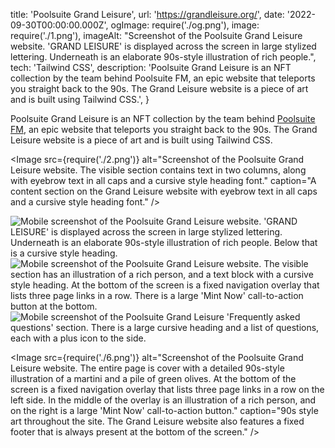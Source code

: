   title: 'Poolsuite Grand Leisure',
  url: 'https://grandleisure.org/',
  date: '2022-09-30T00:00:00.000Z',
  ogImage: require('./og.png'),
  image: require('./1.png'),
  imageAlt: "Screenshot of the Poolsuite Grand Leisure website. 'GRAND LEISURE' is displayed across the screen in large stylized lettering. Underneath is an elaborate 90s-style illustration of rich people.",
  tech: 'Tailwind CSS',
  description: 'Poolsuite Grand Leisure is an NFT collection by the team behind Poolsuite FM, an epic website that teleports you straight back to the 90s. The Grand Leisure website is a piece of art and is built using Tailwind CSS.',
}

<Intro title="A beautifully nostalgic NFT collection from Poolsuite FM.">

Poolsuite Grand Leisure is an NFT collection by the team behind [Poolsuite FM](https://poolsuite.net/), an epic website that teleports you straight back to the 90s. The Grand Leisure website is a piece of art and is built using Tailwind CSS.

</Intro>

<Image src={require('./2.png')} alt="Screenshot of the Poolsuite Grand Leisure website. The visible section contains text in two columns, along with eyebrow text in all caps and a cursive style heading font." caption="A content section on the Grand Leisure website with eyebrow text in all caps and a cursive style heading font." />

<Mobile caption="The Grand Leisure website experience on mobile devices, including an FAQ section with collapsible FAQ items.">
  <Image src={require('./3.png')} alt="Mobile screenshot of the Poolsuite Grand Leisure website. 'GRAND LEISURE' is displayed across the screen in large stylized lettering. Underneath is an elaborate 90s-style illustration of rich people. Below that is a cursive style heading." />
  <Image src={require('./4.png')} alt="Mobile screenshot of the Poolsuite Grand Leisure website. The visible section has an illustration of a rich person, and a text block with a cursive style heading. At the bottom of the screen is a fixed navigation overlay that lists three page links in a row. There is a large 'Mint Now' call-to-action button at the bottom." />
  <Image src={require('./5.png')} alt="Mobile screenshot of the Poolsuite Grand Leisure 'Frequently asked questions' section. There is a large cursive heading and a list of questions, each with a plus icon to the side." />
</Mobile>

<Image src={require('./6.png')} alt="Screenshot of the Poolsuite Grand Leisure website. The entire page is cover with a detailed 90s-style illustration of a martini and a pile of green olives. At the bottom of the screen is a fixed navigation overlay that lists three page links in a row on the left side. In the middle of the overlay is an illustration of a rich person, and on the right is a large 'Mint Now' call-to-action button." caption="90s style art throughout the site. The Grand Leisure website also features a fixed footer that is always present at the bottom of the screen." />
